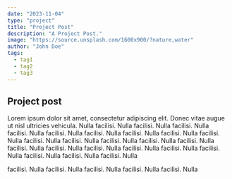 ```yaml
---
date: "2023-11-04"
type: "project"
title: "Project Post"
description: "A Project Post."
image: "https://source.unsplash.com/1600x900/?nature,water"
author: "John Doe"
tags:
  - tag1
  - tag2
  - tag3
---
```


## Project post

Lorem ipsum dolor sit amet, consectetur adipiscing elit. Donec vitae augue ut
nisl ultricies vehicula. Nulla facilisi. Nulla facilisi. Nulla facilisi. Nulla
facilisi. Nulla facilisi. Nulla facilisi. Nulla facilisi. Nulla facilisi. Nulla
facilisi. Nulla facilisi. Nulla facilisi. Nulla facilisi. Nulla facilisi. Nulla
facilisi. Nulla facilisi. Nulla facilisi. Nulla facilisi. Nulla facilisi. Nulla
facilisi. Nulla facilisi. Nulla facilisi. Nulla facilisi. Nulla facilisi. Nulla

facilisi. Nulla facilisi. Nulla facilisi. Nulla facilisi. Nulla facilisi. Nulla
